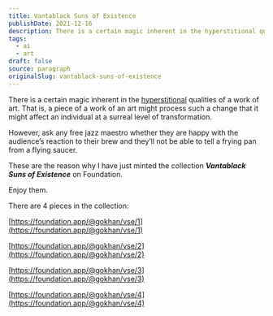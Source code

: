 ```yaml
---
title: Vantablack Suns of Existence
publishDate: 2021-12-16
description: There is a certain magic inherent in the hyperstitional qualities of a work of art. That is, a piece of a work of an art might process such a change ......
tags:
  - ai
  - art
draft: false
source: paragraph
originalSlug: vantablack-suns-of-existence
---
```


There is a certain magic inherent in the [hyperstitional](https://vimeo.com/146435027) qualities of a work of art. That is, a piece of a work of an art might process such a change that it might affect an individual at a surreal level of transformation.

However, ask any free jazz maestro whether they are happy with the audience’s reaction to their brew and they’ll not be able to tell a frying pan from a flying saucer.

These are the reason why I have just minted the collection ***Vantablack Suns of Existence*** on Foundation.

Enjoy them.

There are 4 pieces in the collection:

[https://foundation.app/@gokhan/vse/1](https://foundation.app/@gokhan/vse/1)

[https://foundation.app/@gokhan/vse/2](https://foundation.app/@gokhan/vse/2)

[https://foundation.app/@gokhan/vse/3](https://foundation.app/@gokhan/vse/3)

[https://foundation.app/@gokhan/vse/4](https://foundation.app/@gokhan/vse/4)
